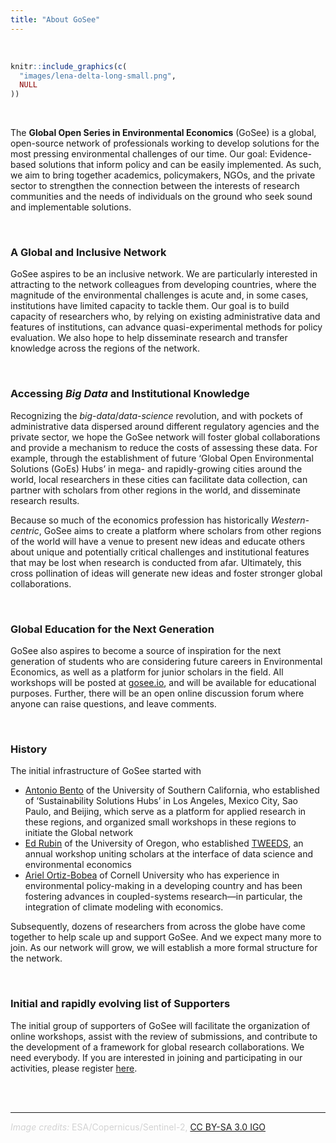 ```yaml
---
title: "About GoSee"
---
```


<br>

```r
knitr::include_graphics(c(
  "images/lena-delta-long-small.png",
  NULL
))
```

<br>

The **Global Open Series in Environmental Economics** (GoSee) is a global, open-source network of professionals working to develop solutions for the most pressing environmental challenges of our time. Our goal: Evidence-based solutions that inform policy and can be easily implemented. As such, we aim to bring together academics, policymakers, NGOs, and the private sector to strengthen the connection between the interests of research communities and the needs of individuals on the ground who seek sound and implementable solutions.

<br>

### A Global and Inclusive Network

GoSee aspires to be an inclusive network. We are particularly interested in attracting to the network colleagues from developing countries, where the magnitude of the environmental challenges is acute and, in some cases, institutions have limited capacity to tackle them. Our goal is to build capacity of researchers who, by relying on existing administrative data and features of institutions, can advance quasi-experimental methods for policy evaluation. We also hope to help disseminate research and transfer knowledge across the regions of the network.

<br>

### Accessing *Big Data* and Institutional Knowledge

Recognizing the *big-data*/*data-science* revolution, and with pockets of administrative data dispersed around different regulatory agencies and the private sector, we hope the GoSee network will foster global collaborations and provide a mechanism to reduce the costs of assessing these data. For example, through the establishment of future 'Global Open Environmental Solutions (GoEs) Hubs' in mega- and rapidly-growing cities around the world, local researchers in these cities can facilitate data collection, can partner with scholars from other regions in the world, and disseminate research results.

Because so much of the economics profession has historically *Western-centric*, GoSee aims to create a platform where scholars from other regions of the world will have a venue to present new ideas and educate others about unique and potentially critical challenges and institutional features that may be lost when research is conducted from afar. Ultimately, this cross pollination of ideas will generate new ideas and foster stronger global collaborations.

<br>

### Global Education for the Next Generation

GoSee also aspires to become a source of inspiration for the next generation of students who are considering future careers in Environmental Economics, as well as a platform for junior scholars in the field. All workshops will be posted at [gosee.io](https://gosee.io), and will be available for educational purposes. Further, there will be an open online discussion forum where anyone can raise questions, and leave comments.

<br>

### History

The initial infrastructure of GoSee started with

- [Antonio Bento](https://priceschool.usc.edu/people/antonio-m-bento/) of the University of Southern California, who established of 'Sustainability Solutions Hubs' in Los Angeles, Mexico City, Sao Paulo, and Beijing, which serve as a platform for applied research in these regions, and organized small workshops in these regions to initiate the Global network
- [Ed Rubin](https://edrub.in) of the University of Oregon, who established [TWEEDS](https://tweeds.io), an annual workshop uniting scholars at the interface of data science and environmental economics
- [Ariel Ortiz-Bobea](https://dyson.cornell.edu/faculty-research/faculty/ao332/) of Cornell University who has experience in environmental policy-making in a developing country and has been fostering advances in coupled-systems research—in particular, the integration of climate modeling with economics.

Subsequently, dozens of researchers from across the globe have come together to help scale up and support GoSee. And we expect many more to join. As our network will grow, we will establish a more formal structure for the network.

<br>

### Initial and rapidly evolving list of Supporters

The initial group of supporters of GoSee will facilitate the organization of online workshops, assist with the review of submissions, and contribute to the development of a framework for global research collaborations. We need everybody. If you are interested in joining and participating in our activities, please register [here](https://edrubin.typeform.com/to/WpCbOW).

<!-- Some of these researchers include (or have included)

<br>

<div style="float: left; width: 33%;">
- [Antonio Bento](https://priceschool.usc.edu/people/antonio-m-bento/)
</div>
<div style="float: left; width: 33%;">
- [Ariel Ortiz-Bobea](https://dyson.cornell.edu/faculty-research/faculty/ao332/)
</div>
<div style="float: right; width: 33%;">
- [Ed Rubin](https://edrub.in)
</div> -->

<br><br>

---

<font color="#d3d3d3">*Image credits:* ESA/Copernicus/Sentinel-2, [CC BY-SA 3.0 IGO](http://www.esa.int/ESA_Multimedia/Terms_and_Conditions)</font>
